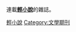{{Catnav|頁面分類|各種主題的頁面分類|類型|小說類型|輕小說}}
{{Catnav|頁面分類|人类社会|媒体|杂志}}

連載'''[[輕小說|輕小說]]'''的雜誌。

[[Category:輕小說|]]
[[Category:文學期刊|Category:文學期刊]]